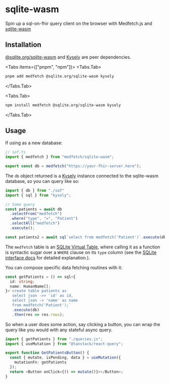  
# sqlite-wasm
Spin up a sql-on-fhir query client on the browser with Medfetch.js and [sqlite-wasm](https://github.com/sqlite/sqlite-wasm)

## Installation
[@sqlite.org/sqlite-wasm](https://www.npmjs.com/package/@sqlite.org/sqlite-wasm) and [Kysely]() are peer dependencies.

<Tabs items={["pnpm", "npm"]}>
<Tabs.Tab>
```bash copy
pnpm add medfetch @sqlite.org/sqlite-wasm kysely
```
</Tabs.Tab>

<Tabs.Tab>
```bash copy
npm install medfetch @sqlite.org/sqlite-wasm kysely
```
</Tabs.Tab>
</Tabs>

## Usage
If using as a new database:

```ts
// sof.ts
import { medfetch } from "medfetch/sqlite-wasm";

export const db = medfetch("https://your-fhir-server.here");
```
The `db` object returned is a [Kysely](https://kysely.dev/) instance connected to the sqlite-wasm database,
so you can query like so:

```ts
import { db } from "./sof"
import { sql } from "kysely";

// Same query
const patients = await db
  .selectFrom("medfetch")
  .where("type", "=", "Patient")
  .selectAll("medfetch")
  .execute();

const patients2 = await sql`select from medfetch('Patient')`.execute(db).then(result => result.rows);
```

The `medfetch` table is an [SQLite Virtual Table](https://sqlite.org/wasm/doc/trunk/vtab.md), where calling it as a function is syntactic sugar
over a `WHERE` clause on its `type` column (see the [SQLite interface docs](../sql/sqlite.mdx) for detailed explanation.).

You can compose specific data fetching routines with it:
```ts
const getPatients = () => sql<{
  id: string;
  name: HumanName[];
}>`create table patients as 
   select json ->> 'id' as id,
   select json -> 'name' as name
   from medfetch('Patient');`
   .execute(db)
   .then(res => res.rows);
```

So when a user does some action, say clicking a button, you can wrap the query like you would with any stateful async query.

```ts
import { getPatients } from "./queries.js";
import { useMutation } from "@tanstack/react-query";

export function GetPatientsButton() {
  const { mutate, isPending, data } = useMutation({
    mutationFn: getPatients
  });
  return <Button onClick={() => mutate()}></Button>;
}
```
